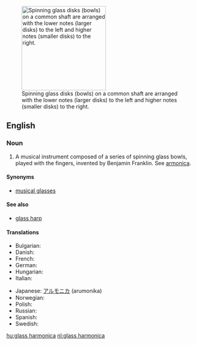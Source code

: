 [[File:ThomasBlochHandsGlassharmonica low notes on left and high notes on right.jpg|right|thumb|220px|Spinning glass disks (bowls) on a common shaft are arranged with the lower notes (larger disks) to the left and higher notes (smaller disks) to the right.]]
==English==

===Noun===
{{en-noun|head=[[glass]] [[harmonica]]}}

# {{context|musical instruments|lang=en}} A musical instrument composed of a series of spinning glass bowls, played with the fingers, invented by Benjamin Franklin. See [[armonica]].

====Synonyms====
* [[musical glasses]]

====See also====
* [[glass harp]]

====Translations====
{{trans-top|a musical instrument}}
* Bulgarian: {{t|bg|гласхармоника|f}}
* Danish: {{t|da|glasharmonika}}
* French: {{t|fr|glassharmonica|m}}
* German: {{t+|de|Glasharmonika|f}}
* Hungarian: {{t+|hu|üvegharmonika}}
* Italian: {{t|it|armonica a bicchieri|f}}
{{trans-mid}}
* Japanese: [[アルモニカ]] (arumonika)
* Norwegian: {{t|no|glassharmonika}}
* Polish: {{t|pl|harmonika szklana|f}}
* Russian: {{t|ru|стеклянная гармоника|f|tr=stekljánnaja garmónika}}
* Spanish: {{t|es|armónica de cristal|f}}
* Swedish: {{t|sv|glasharmonika|c}}
{{trans-bottom}}

[[hu:glass harmonica]]
[[nl:glass harmonica]]